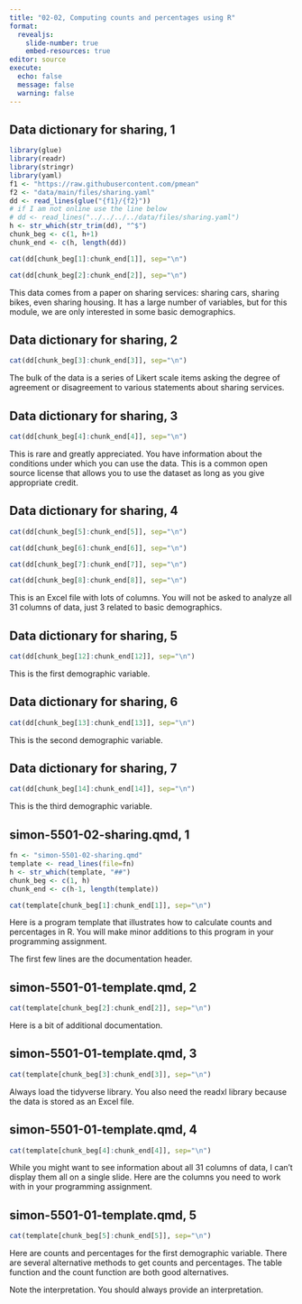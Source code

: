 ```yaml
---
title: "02-02, Computing counts and percentages using R"
format: 
  revealjs:
    slide-number: true
    embed-resources: true
editor: source
execute:
  echo: false
  message: false
  warning: false
---
```


## Data dictionary for sharing, 1

```r
library(glue)
library(readr)
library(stringr)
library(yaml)
f1 <- "https://raw.githubusercontent.com/pmean"
f2 <- "data/main/files/sharing.yaml"
dd <- read_lines(glue("{f1}/{f2}"))
# if I am not online use the line below
# dd <- read_lines("../../../../data/files/sharing.yaml")
h <- str_which(str_trim(dd), "^$")
chunk_beg <- c(1, h+1)
chunk_end <- c(h, length(dd))
```

```r
cat(dd[chunk_beg[1]:chunk_end[1]], sep="\n")
```

```r
cat(dd[chunk_beg[2]:chunk_end[2]], sep="\n")
```

:::notes
This data comes from a paper on sharing services: sharing cars, sharing bikes, even sharing housing. It has a large number of variables, but for this module, we are only interested in some basic demographics.
:::

## Data dictionary for sharing, 2

```r
cat(dd[chunk_beg[3]:chunk_end[3]], sep="\n")
```

:::notes
The bulk of the data is a series of Likert scale items asking the degree of agreement or disagreement to various statements about sharing services.
:::

## Data dictionary for sharing, 3

```r
cat(dd[chunk_beg[4]:chunk_end[4]], sep="\n")
```

:::notes
This is rare and greatly appreciated. You have information about the conditions under which you can use the data. This is a common open source license that allows you to use the dataset as long as you give appropriate credit.
:::

## Data dictionary for sharing, 4

```r
cat(dd[chunk_beg[5]:chunk_end[5]], sep="\n")
```

```r
cat(dd[chunk_beg[6]:chunk_end[6]], sep="\n")
```

```r
cat(dd[chunk_beg[7]:chunk_end[7]], sep="\n")
```

```r
cat(dd[chunk_beg[8]:chunk_end[8]], sep="\n")
```

:::notes
This is an Excel file with lots of columns. You will not be asked to analyze all 31 columns of data, just 3 related to basic demographics.
:::

## Data dictionary for sharing, 5

```r
cat(dd[chunk_beg[12]:chunk_end[12]], sep="\n")
```

:::notes
This is the first demographic variable.
:::

## Data dictionary for sharing, 6

```r
cat(dd[chunk_beg[13]:chunk_end[13]], sep="\n")
```

:::notes
This is the second demographic variable.
:::

## Data dictionary for sharing, 7

```r
cat(dd[chunk_beg[14]:chunk_end[14]], sep="\n")
```

:::notes
This is the third demographic variable.
:::

## simon-5501-02-sharing.qmd, 1

```r
fn <- "simon-5501-02-sharing.qmd"
template <- read_lines(file=fn)
h <- str_which(template, "##")
chunk_beg <- c(1, h)
chunk_end <- c(h-1, length(template))
```

```r
cat(template[chunk_beg[1]:chunk_end[1]], sep="\n")
```

:::notes
Here is a program template that illustrates how to calculate counts and percentages in R. You will make minor additions to this program in your programming assignment.

The first few lines are the documentation header.
:::

## simon-5501-01-template.qmd, 2

```r
cat(template[chunk_beg[2]:chunk_end[2]], sep="\n")
```

:::notes
Here is a bit of additional documentation.
:::

## simon-5501-01-template.qmd, 3

```r
cat(template[chunk_beg[3]:chunk_end[3]], sep="\n")
```

:::notes
Always load the tidyverse library. You also need the readxl library because the data is stored as an Excel file.
:::

## simon-5501-01-template.qmd, 4

```r
cat(template[chunk_beg[4]:chunk_end[4]], sep="\n")
```

:::notes
While you might want to see information about all 31 columns of data, I can't display them all on a single slide. Here are the columns you need to work with in your programming assignment.
:::

## simon-5501-01-template.qmd, 5

```r
cat(template[chunk_beg[5]:chunk_end[5]], sep="\n")
```

:::notes
Here are counts and percentages for the first demographic variable. There are several alternative methods to get counts and percentages. The table function and the count function are both good alternatives.

Note the interpretation. You should always provide an interpretation.
:::